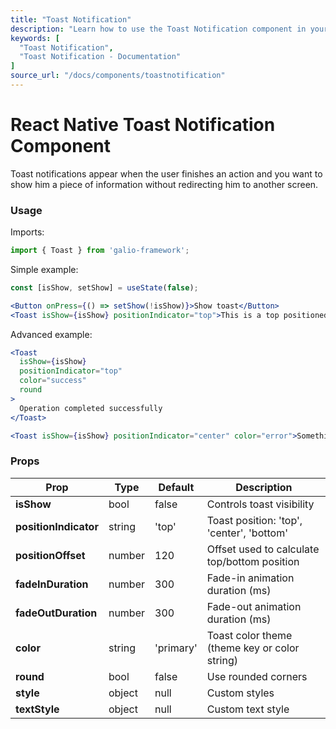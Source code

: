 ```yaml
---
title: "Toast Notification"
description: "Learn how to use the Toast Notification component in your React Native applications with Galio Framework."
keywords: [
  "Toast Notification",
  "Toast Notification - Documentation"
]
source_url: "/docs/components/toastnotification"
---
```



# React Native Toast Notification Component

Toast notifications appear when the user finishes an action and you want to show him a piece of information without redirecting him to another screen.

<CarbonAds serve="CE7IPK3L" placement="galioio" />

### Usage

Imports:

```jsx
import { Toast } from 'galio-framework';
```

Simple example:

```jsx
const [isShow, setShow] = useState(false);

<Button onPress={() => setShow(!isShow)}>Show toast</Button>
<Toast isShow={isShow} positionIndicator="top">This is a top positioned toast</Toast>
```

Advanced example:

```jsx
<Toast
  isShow={isShow}
  positionIndicator="top"
  color="success"
  round
>
  Operation completed successfully
</Toast>

<Toast isShow={isShow} positionIndicator="center" color="error">Something went wrong</Toast>
```

### Props

| Prop                | Type       | Default    | Description                                                                                         |
| ------------------- | ---------- | ---------- | --------------------------------------------------------------------------------------------------- |
| **isShow**          | bool       | false      | Controls toast visibility                                                                           |
| **positionIndicator** | string  | 'top'      | Toast position: 'top', 'center', 'bottom'                                                          |
| **positionOffset**  | number     | 120        | Offset used to calculate top/bottom position                                                      |
| **fadeInDuration**  | number     | 300        | Fade-in animation duration (ms)                                                                    |
| **fadeOutDuration** | number     | 300        | Fade-out animation duration (ms)                                                                   |
| **color**           | string     | 'primary'  | Toast color theme (theme key or color string)                                                      |
| **round**           | bool       | false      | Use rounded corners                                                                                 |
| **style**           | object     | null       | Custom styles                                                                                       |
| **textStyle**       | object     | null       | Custom text style                                                                                   |